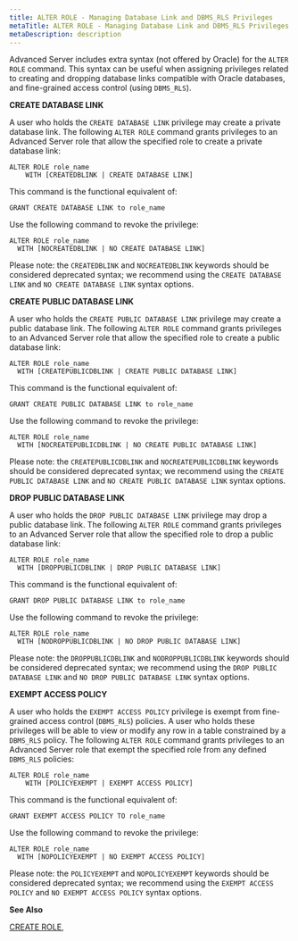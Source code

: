 ```yaml
---
title: ALTER ROLE - Managing Database Link and DBMS_RLS Privileges
metaTitle: ALTER ROLE - Managing Database Link and DBMS_RLS Privileges
metaDescription: description
---
```


Advanced Server includes extra syntax (not offered by Oracle) for the
`ALTER ROLE` command. This syntax can be useful when assigning
privileges related to creating and dropping database links compatible
with Oracle databases, and fine-grained access control (using
`DBMS_RLS`).

**CREATE DATABASE LINK**

A user who holds the `CREATE DATABASE LINK` privilege may create a
private database link. The following `ALTER ROLE` command grants
privileges to an Advanced Server role that allow the specified role to
create a private database link:

``` text
ALTER ROLE role_name
    WITH [CREATEDBLINK | CREATE DATABASE LINK]
```

This command is the functional equivalent of:

``` text
GRANT CREATE DATABASE LINK to role_name
```

Use the following command to revoke the privilege:

``` text
ALTER ROLE role_name
  WITH [NOCREATEDBLINK | NO CREATE DATABASE LINK]
```

Please note: the `CREATEDBLINK` and `NOCREATEDBLINK` keywords should be
considered deprecated syntax; we recommend using the `CREATE DATABASE
LINK` and `NO CREATE DATABASE LINK` syntax options.

**CREATE PUBLIC DATABASE LINK**

A user who holds the `CREATE PUBLIC DATABASE LINK` privilege may create
a public database link. The following `ALTER ROLE` command grants
privileges to an Advanced Server role that allow the specified role to
create a public database link:

``` text
ALTER ROLE role_name
  WITH [CREATEPUBLICDBLINK | CREATE PUBLIC DATABASE LINK]
```

This command is the functional equivalent of:

``` text
GRANT CREATE PUBLIC DATABASE LINK to role_name
```

Use the following command to revoke the privilege:

``` text
ALTER ROLE role_name
  WITH [NOCREATEPUBLICDBLINK | NO CREATE PUBLIC DATABASE LINK]
```

Please note: the `CREATEPUBLICDBLINK` and `NOCREATEPUBLICDBLINK`
keywords should be considered deprecated syntax; we recommend using the
`CREATE PUBLIC DATABASE LINK` and `NO CREATE PUBLIC DATABASE LINK`
syntax options.

**DROP PUBLIC DATABASE LINK**

A user who holds the `DROP PUBLIC DATABASE LINK` privilege may drop a
public database link. The following `ALTER ROLE` command grants
privileges to an Advanced Server role that allow the specified role to
drop a public database link:

``` text
ALTER ROLE role_name
  WITH [DROPPUBLICDBLINK | DROP PUBLIC DATABASE LINK]
```

This command is the functional equivalent of:

``` text
GRANT DROP PUBLIC DATABASE LINK to role_name
```

Use the following command to revoke the privilege:

``` text
ALTER ROLE role_name
  WITH [NODROPPUBLICDBLINK | NO DROP PUBLIC DATABASE LINK]
```

Please note: the `DROPPUBLICDBLINK` and `NODROPPUBLICDBLINK` keywords
should be considered deprecated syntax; we recommend using the `DROP
PUBLIC DATABASE LINK` and `NO DROP PUBLIC DATABASE LINK` syntax options.

**EXEMPT ACCESS POLICY**

A user who holds the `EXEMPT ACCESS POLICY` privilege is exempt from
fine-grained access control (`DBMS_RLS`) policies. A user who holds
these privileges will be able to view or modify any row in a table
constrained by a `DBMS_RLS` policy. The following `ALTER ROLE` command
grants privileges to an Advanced Server role that exempt the specified
role from any defined `DBMS_RLS` policies:

``` text
ALTER ROLE role_name
    WITH [POLICYEXEMPT | EXEMPT ACCESS POLICY]
```

This command is the functional equivalent of:

``` text
GRANT EXEMPT ACCESS POLICY TO role_name
```

Use the following command to revoke the privilege:

``` text
ALTER ROLE role_name
  WITH [NOPOLICYEXEMPT | NO EXEMPT ACCESS POLICY]
```

Please note: the `POLICYEXEMPT` and `NOPOLICYEXEMPT` keywords should be
considered deprecated syntax; we recommend using the `EXEMPT ACCESS
POLICY` and `NO EXEMPT ACCESS POLICY` syntax options.

**See Also**

[CREATE ROLE](create_role),
